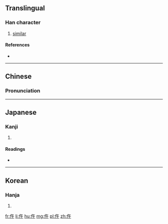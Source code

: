 {{also|件}}
==Translingual==

===Han character===
{{Han char|rn=9|rad=人|as=04|sn=6|four=2824<sub>0</sub>|canj=人人十 (OOJ)|ids=⿰[[亻]][[午]]}}

# [[similar]]

====References====
* {{Han ref|kx=0094.170|dkj=00409|dj=0200.080|hdz=10122.020|uh=4EF5|ud=20213|bh=C9AE|bd=51630}}

----

==Chinese==
{{zh-hanzi-box|[[仵]]}}

===Pronunciation===
{{zh-pron
|m=wǔ
|c=ng5
|mc=y
|oc=y
|ma=
|cat=a
}}

----

==Japanese==

===Kanji===
{{ja-kanji|grade=|rs=人04}}

# {{defn|lang=ja|sort=人04}}

====Readings====
* {{ja-readings|on=[[こ]] (ko), [[ご]] (go)|kun=[[あたる]] (ataru), [[あえて]] (aete), [[さからう]] (sakarau), [[おなじ]] (onaji)}}

----

==Korean==

===Hanja===
{{ko-hanja|hangeul=오|rv=o|mr=o}}

# {{defn|lang=ko|sort=人04}}

[[fr:仵]]
[[li:仵]]
[[hu:仵]]
[[mg:仵]]
[[pl:仵]]
[[zh:仵]]